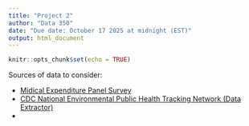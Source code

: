 ```yaml
---
title: "Project 2"
author: "Data 350"
date: "Due date: October 17 2025 at midnight (EST)"
output: html_document
---
```


```r
knitr::opts_chunk$set(echo = TRUE)
```



Sources of data to consider:


- [Midical Expenditure Panel Survey](https://meps.ahrq.gov/mepsweb/data_stats/download_data_files.jsp)
- [CDC National Environmental Public Health Tracking Network (Data Extractor)](https://ephtracking.cdc.gov/DataExplorer/?c=16)
- 
